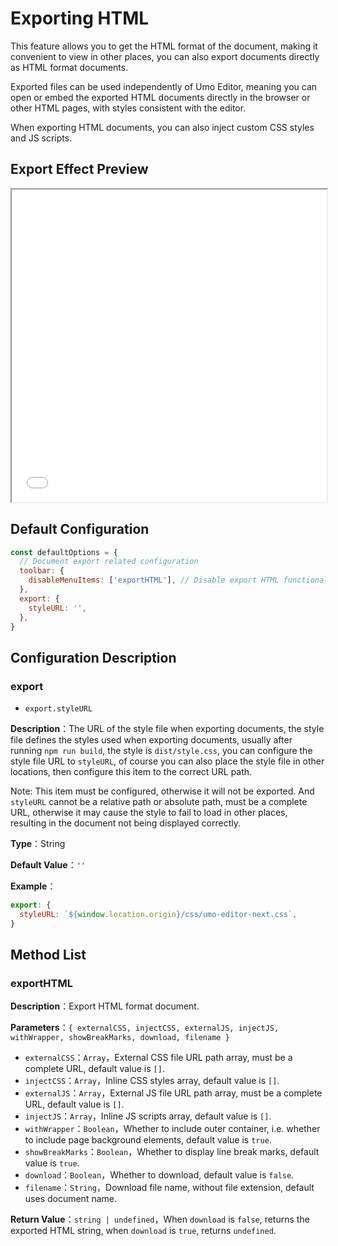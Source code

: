 # Exporting HTML

This feature allows you to get the HTML format of the document, making it convenient to view in other places, you can also export documents directly as HTML format documents.

Exported files can be used independently of Umo Editor, meaning you can open or embed the exported HTML documents directly in the browser or other HTML pages, with styles consistent with the editor.

When exporting HTML documents, you can also inject custom CSS styles and JS scripts.

## Export Effect Preview

<iframe src="/demos/export-html-en.html" width="100%" height="500" style={{border: 'solid 1px #ccc', margin: '2rem 0'}}></iframe>

## Default Configuration

``` js
const defaultOptions = {
  // Document export related configuration
  toolbar: {
    disableMenuItems: ['exportHTML'], // Disable export HTML functionality in the toolbar
  },
  export: {
    styleURL: '',
  },
}
```

## Configuration Description

### export

- `export.styleURL`

**Description**：The URL of the style file when exporting documents, the style file defines the styles used when exporting documents, usually after running `npm run build`, the style is `dist/style.css`, you can configure the style file URL to `styleURL`, of course you can also place the style file in other locations, then configure this item to the correct URL path.

Note: This item must be configured, otherwise it will not be exported. And `styleURL` cannot be a relative path or absolute path, must be a complete URL, otherwise it may cause the style to fail to load in other places, resulting in the document not being displayed correctly.

**Type**：String

**Default Value**：`''`

**Example**：

``` js
export: {
  styleURL: `${window.location.origin}/css/umo-editor-next.css`,
}
```

## Method List

### exportHTML

**Description**：Export HTML format document.

**Parameters**：`{ externalCSS, injectCSS, externalJS, injectJS, withWrapper, showBreakMarks, download, filename }`

- `externalCSS`：`Array`，External CSS file URL path array, must be a complete URL, default value is `[]`.
- `injectCSS`：`Array`，Inline CSS styles array, default value is `[]`.
- `externalJS`：`Array`，External JS file URL path array, must be a complete URL, default value is `[]`.
- `injectJS`：`Array`，Inline JS scripts array, default value is `[]`.
- `withWrapper`：`Boolean`，Whether to include outer container, i.e. whether to include page background elements, default value is `true`.
- `showBreakMarks`：`Boolean`，Whether to display line break marks, default value is `true`.
- `download`：`Boolean`，Whether to download, default value is `false`.
- `filename`：`String`，Download file name, without file extension, default uses document name.

**Return Value**：`string | undefined`，When `download` is `false`, returns the exported HTML string, when `download` is `true`, returns `undefined`.
